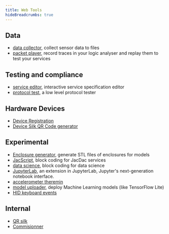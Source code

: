```yaml
---
title: Web Tools
hideBreadcrumbs: true
---
```



<Tools />

## Data

-   [data collector](/tools/collector/), collect sensor data to files
-   [packet player](/tools/player/), record traces in your logic analyser and replay them to test your services

## Testing and compliance

-   [service editor](/tools/service-editor/), interactive service specification editor
-   [protocol test](/tools/prototest/), a low level protocol tester

## Hardware Devices

-   [Device Registration](/tools/device-registration/)
-   [Device Silk QR Code generator](/tools/device-qr-code/)

## Experimental

-   [Enclosure generator](/tools/enclosure), generate STL files of enclosures for models
-   [JacScript](/editors/jacscript/), block coding for JacDac services
-   [data science](/editors/data/), block coding for data science
-   [JupyterLab](/tools/jupyterlab/), an extension in JupyterLab, Jupyter's next-generation notebook interface.
-   [accelerometer theremin](/tools/accelerometer-theremin)
-   [model uploader](/tools/model-uploader/), deploy Machine Learning models (like TensorFlow Lite)
-   [HID keyboard events](/tools/hid-events/)

## Internal

-   [QR silk](/tools/qr-silk/)
-   [Commisionner](/tools/commisionner/)

